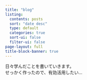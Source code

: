 ---
title: "blog"
listing:
  contents: posts
  sort: "date desc"
  type: default
  categories: true
  sort-ui: false
  filter-ui: false
page-layout: full
title-block-banner: true
---

日々学んだことを書いていきます。</br> せっかく作ったので、有効活用したい...
